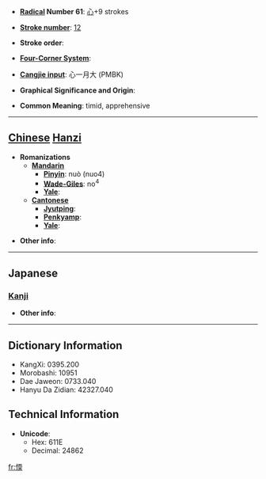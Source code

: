 * '''[[Wiktionary:Chinese radical index| Radical]] Number 61''': [[Wiktionary:Chinese radical index 心|心]]+9 strokes

* '''[[Wiktionary:Chinese total strokes index|Stroke number]]''': [[Wiktionary:Chinese total strokes index 12|12]]

* '''Stroke order''': 

* '''[[Wiktionary:Chinese four corner index|Four-Corner System]]''': 

* '''[[Wiktionary:Chinese Cangjie index|Cangjie input]]''': 心一月大 (PMBK)

* '''Graphical Significance and Origin''': 

* '''Common Meaning''': timid, apprehensive

----

== [[Chinese]] [[Hanzi]] ==

* '''Romanizations'''
** '''[[Mandarin]]'''
*** '''[[Pinyin]]''': nuò (nuo4)
*** '''[[Wade-Giles]]''': no<sup>4</sup>
*** '''[[Yale]]''': 
** '''[[Cantonese]]'''
*** '''[[Jyutping]]''':
*** '''[[Penkyamp]]''': 
*** '''[[Yale]]''': 

* '''Other info''': 

----

==Japanese==
===[[Kanji]]===
{{kanji|on readings=[[ぜん]] (zen), [[ねん]] (nen), [[た]] (ta), [[な]] (na)|kun readings=[[よわい]] (yowai), [[おそれる]] (osoreru)}}

* '''Other info''':  

----

== Dictionary Information ==

* KangXi: 0395.200
* Morobashi: 10951
* Dae Jaweon: 0733.040
* Hanyu Da Zidian: 42327.040

== Technical Information ==

* '''Unicode''':
** Hex: 611E
** Decimal: 24862

[[fr:愞]]